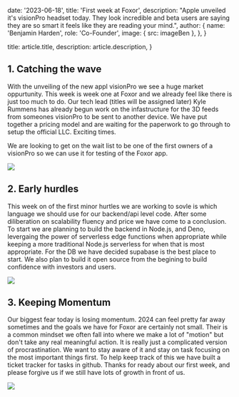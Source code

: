 
  date: '2023-06-18',
  title: 'First week at Foxor',
  description:
    "Apple unveiled it's visionPro headset today. They look incredible and beta users are saying they are so smart it feels like they are reading your mind.",
  author: {
    name: 'Benjamin Harden',
    role: 'Co-Founder',
    image: { src: imageBen },
  },
}

  title: article.title,
  description: article.description,
}

## 1. Catching the wave

With the unveiling of the new appl visionPro we see a huge market oppurtunity. This week is week one at Foxor and we already feel like there is just too much to do.
Our tech lead (titles will be assigned later) Kyle Rummens has already begun work on the infastructure for the 3D feeds from someones visionPro to be sent to another device.
We have put together a pricing model and are waiting for the paperwork to go through to setup the official LLC. Exciting times. 

<TopTip>
  We are looking to get on the wait list to be one of the first owners of a visionPro so we can use it for testing of the Foxor app.
</TopTip>

![](./visionPro.jpg)

## 2. Early hurdles

This week on of the first minor hurtles we are working to sovle is which language we should use for our backend/api level code. After some diliberation on scalability fluency 
and price we have come to a conclusion. To start we are planning to build the backend in Node.js, and Deno, levergaing the power of serverless edge functions when appropriate while keeping a more traditional Node.js serverless
for when that is most appropriate. For the DB we have decided supabase is the best place to start. We also plan to build it open source from the begining to build confidence with investors and users. 

![](./appwindow.jpg)

## 3. Keeping Momentum 

Our biggest fear today is losing momentum. 2024 can feel pretty far away sometimes and the goals we have for Foxor are certainly not small. Their is a common
mindset we often fall into where we make a lot of "motion" but don't take any real meaningful action. It is really just a complicated version of procrastination.
We want to stay aware of it and stay on task focusing on the most important things first. To help keep track of this we have built a ticket tracker for tasks in github.
Thanks for ready about our first week, and please forgive us if we still have lots of growth in front of us.

![](./glasses.jpg)
